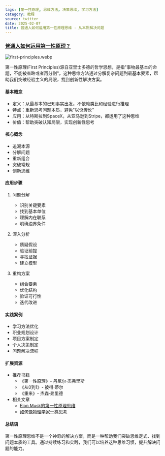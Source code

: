 ```yaml
---
tags: [第一性原理, 思维方法, 决策思维, 学习方法]
category: 教程
source: twitter
date: 2025-02-07
title: 普通人如何运用第一性原理思维 - 从本质解决问题
---
```


### [普通人如何运用第一性原理？](https://twitter-thread.com/t/1870998561808343483)

![first-principles.webp](https://img.mengpeng.tech/i/2025/02/07/67a5f96f89a11.webp)

第一性原理(First Principles)源自亚里士多德的哲学思想，是指"事物最基本的命题，不能被省略或者再分割"。这种思维方法通过分解复杂问题到最基本要素，帮助我们突破经验主义的局限，找到创新性解决方案。

#### 基本概念

- 定义：从最基本的已知事实出发，不依赖类比和经验进行推理
- 特点：重新思考问题本质，避免"以讹传讹"
- 应用：从特斯拉到SpaceX，从亚马逊到Stripe，都运用了这种思维
- 价值：帮助突破认知局限，实现创新性思考

#### 核心概念

- 追溯本源
- 分解问题
- 重新组合
- 突破常规
- 创新思维

#### 应用步骤

1. 问题分解
   - 识别关键要素
   - 找到基本单位
   - 理解内在联系
   - 明确边界条件

2. 深入分析
   - 质疑假设
   - 验证前提
   - 寻找证据
   - 建立模型

3. 重构方案
   - 组合要素
   - 优化结构
   - 验证可行性
   - 迭代改进

#### 实践案例

- 学习方法优化
- 职业规划设计
- 项目方案制定
- 个人决策制定
- 问题解决流程

#### 扩展资源

- 推荐书籍
  - 《第一性原理》- 丹尼尔·杰弗里斯
  - 《从0到1》- 彼得·蒂尔
  - 《重来》- 杰森·弗里德
- 相关文章
  - [Elon Musk的第一性原理思维](https://waitbutwhy.com/2015/11/the-cook-and-the-chef-musks-secret-sauce.html)
  - [如何像物理学家一样思考](https://fs.blog/first-principles/)

#### 总结语

第一性原理思维不是一个神奇的解决方案，而是一种帮助我们突破思维定式、找到问题本质的工具。通过持续练习和实践，我们可以培养这种思维习惯，提升解决问题的能力。 
